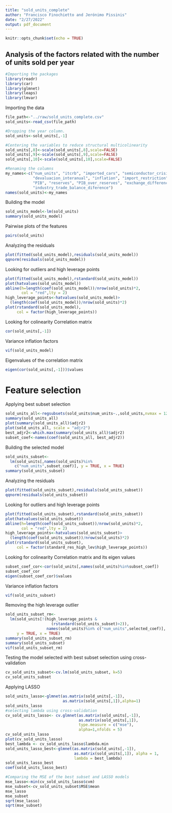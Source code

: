 ```yaml
---
title: "sold_units_complete"
author: "Francisco Finochietto and Jerónimo Pissinis"
date: "2/27/2022"
output: pdf_document
---
```


```r
knitr::opts_chunk$set(echo = TRUE)
```

## Analysis of the factors related with the number of units sold per year

```r
#Importing the packages
library(readr)
library(car)
library(glmnet)
library(leaps)
library(lmvar)
```


Importing the data
```r
file_path<-"../raw/sold_units_complete.csv"
sold_units<-read_csv(file_path)

#Dropping the year column.
sold_units<-sold_units[,-1]

#Centering the variables to reduce structural multicolinearity
sold_units[,8]<-scale(sold_units[,8],scale=FALSE)
sold_units[,9]<-scale(sold_units[,9],scale=FALSE)
sold_units[,10]<-scale(sold_units[,10],scale=FALSE)

#Renaming the columns
my_names<-c("num_units", "itcrb", "imported_cars", "semiconductor_crisis",
            "devaluacion_interanual", "inflation", "import_restriction",
            "PIB", "reserves", "PIB_over_reserves", "exchange_difference",
            "industry_trade_balance_diference")
names(sold_units)<-my_names
```


Building the model
```r
sold_units_model<-lm(sold_units)
summary(sold_units_model)
```


Pairwise plots of the features
```r
pairs(sold_units)
```

Analyzing the residuals
```r
plot(fitted(sold_units_model),residuals(sold_units_model))
qqnorm(residuals(sold_units_model))
```


Looking for outliers and high leverage points
```r
plot(fitted(sold_units_model),rstandard(sold_units_model))
plot(hatvalues(sold_units_model))
abline(h=length(coef(sold_units_model))/nrow(sold_units)*2, 
       col = "red",lty = 2)
high_leverage_points<-hatvalues(sold_units_model)>
  (length(coef(sold_units_model))/nrow(sold_units)*2)
plot(rstandard(sold_units_model), 
     col = factor(high_leverage_points))
```


Looking for colinearity
Correlation matrix
```r
cor(sold_units[,-1])
```

Variance inflation factors
```r
vif(sold_units_model)
```

Eigenvalues of the correlation matrix
```r
eigen(cor(sold_units[,-1]))$values
```

# Feature selection
Applying best subset selection
```r
sold_units_all<-regsubsets(sold_units$num_units~.,sold_units,nvmax = 12)
summary(sold_units_all)
plot(summary(sold_units_all)$adjr2)
plot(sold_units_all, scale = "adjr2")
best_adjr2<-which.max(summary(sold_units_all)$adjr2)
subset_coef<-names(coef(sold_units_all, best_adjr2))
```

Building the selected model
```r
sold_units_subset<-
  lm(sold_units[,names(sold_units)%in%
    c("num_units",subset_coef)], y = TRUE, x = TRUE)
summary(sold_units_subset)
```


Analyzing the residuals
```r
plot(fitted(sold_units_subset),residuals(sold_units_subset))
qqnorm(residuals(sold_units_subset))
```

Looking for outliers and high leverage points
```r
plot(fitted(sold_units_subset),rstandard(sold_units_subset))
plot(hatvalues(sold_units_subset))
abline(h=length(coef(sold_units_subset))/nrow(sold_units)*2, 
       col = "red",lty = 2)
high_leverage_points<-hatvalues(sold_units_subset)>
  (length(coef(sold_units_subset))/nrow(sold_units)*2)
plot(rstandard(sold_units_subset), 
     col = factor(standard_res_high_lev$high_leverage_points))
```

Looking for colinearity
Correlation matrix and its eigen values
```r
subset_coef_cor<-cor(sold_units[,names(sold_units)%in%subset_coef])
subset_coef_cor
eigen(subset_coef_cor)$values
```

Variance inflation factors
```r
vif(sold_units_subset)
```

Removing the high leverage outlier
```r
sold_units_subset_rm<-
  lm(sold_units[!(high_leverage_points &
                    (rstandard(sold_units_subset)>2)),
                  names(sold_units)%in% c("num_units",selected_coef)], 
     y = TRUE, x = TRUE)
summary(sold_units_subset_rm)
summary(sold_units_subset)
vif(sold_units_subset_rm)
```

Testing the model selected with best subset selection using cross-validation
```r
cv_sold_units_subset<-cv.lm(sold_units_subset, k=5)
cv_sold_units_subset
```

Applying LASSO
```r
sold_units_lasso<-glmnet(as.matrix(sold_units[,-1]),
                         as.matrix(sold_units[,1]),alpha=1)
sold_units_lasso
#selecting lambda using cross-validation
cv_sold_units_lasso<- cv.glmnet(as.matrix(sold_units[,-1]),
                                as.matrix(sold_units[,1]),
                                type.measure = c("mse"),
                                alpha=1,nfolds = 5)
cv_sold_units_lasso
plot(cv_sold_units_lasso)
best_lambda <- cv_sold_units_lasso$lambda.min
sold_units_lasso_best<-glmnet(as.matrix(sold_units[,-1]), 
                              as.matrix(sold_units[,1]), alpha = 1,
                              lambda = best_lambda)
sold_units_lasso_best
coef(sold_units_lasso_best)
```
```r
#Comparing the MSE of the best subset and LASSO models
mse_lasso<-min(cv_sold_units_lasso$cvm)
mse_subset<-cv_sold_units_subset$MSE$mean
mse_lasso
mse_subset
sqrt(mse_lasso)
sqrt(mse_subset)
```